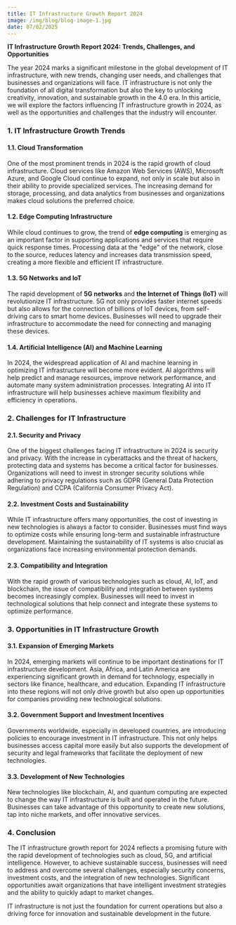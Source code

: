 ```yaml
---
title: IT Infrastructure Growth Report 2024
image: /img/blog/blog-image-1.jpg
date: 07/02/2025
---
```


**IT Infrastructure Growth Report 2024: Trends, Challenges, and Opportunities**

The year 2024 marks a significant milestone in the global development of IT infrastructure, with new trends, changing user needs, and challenges that businesses and organizations will face. IT infrastructure is not only the foundation of all digital transformation but also the key to unlocking creativity, innovation, and sustainable growth in the 4.0 era. In this article, we will explore the factors influencing IT infrastructure growth in 2024, as well as the opportunities and challenges that the industry will encounter.

### 1. **IT Infrastructure Growth Trends**

#### 1.1. **Cloud Transformation**

One of the most prominent trends in 2024 is the rapid growth of cloud infrastructure. Cloud services like Amazon Web Services (AWS), Microsoft Azure, and Google Cloud continue to expand, not only in scale but also in their ability to provide specialized services. The increasing demand for storage, processing, and data analytics from businesses and organizations makes cloud solutions the preferred choice.

#### 1.2. **Edge Computing Infrastructure**

While cloud continues to grow, the trend of **edge computing** is emerging as an important factor in supporting applications and services that require quick response times. Processing data at the "edge" of the network, close to the source, reduces latency and increases data transmission speed, creating a more flexible and efficient IT infrastructure.

#### 1.3. **5G Networks and IoT**

The rapid development of **5G networks** and **the Internet of Things (IoT)** will revolutionize IT infrastructure. 5G not only provides faster internet speeds but also allows for the connection of billions of IoT devices, from self-driving cars to smart home devices. Businesses will need to upgrade their infrastructure to accommodate the need for connecting and managing these devices.

#### 1.4. **Artificial Intelligence (AI) and Machine Learning**

In 2024, the widespread application of AI and machine learning in optimizing IT infrastructure will become more evident. AI algorithms will help predict and manage resources, improve network performance, and automate many system administration processes. Integrating AI into IT infrastructure will help businesses achieve maximum flexibility and efficiency in operations.

### 2. **Challenges for IT Infrastructure**

#### 2.1. **Security and Privacy**

One of the biggest challenges facing IT infrastructure in 2024 is security and privacy. With the increase in cyberattacks and the threat of hackers, protecting data and systems has become a critical factor for businesses. Organizations will need to invest in stronger security solutions while adhering to privacy regulations such as GDPR (General Data Protection Regulation) and CCPA (California Consumer Privacy Act).

#### 2.2. **Investment Costs and Sustainability**

While IT infrastructure offers many opportunities, the cost of investing in new technologies is always a factor to consider. Businesses must find ways to optimize costs while ensuring long-term and sustainable infrastructure development. Maintaining the sustainability of IT systems is also crucial as organizations face increasing environmental protection demands.

#### 2.3. **Compatibility and Integration**

With the rapid growth of various technologies such as cloud, AI, IoT, and blockchain, the issue of compatibility and integration between systems becomes increasingly complex. Businesses will need to invest in technological solutions that help connect and integrate these systems to optimize performance.

### 3. **Opportunities in IT Infrastructure Growth**

#### 3.1. **Expansion of Emerging Markets**

In 2024, emerging markets will continue to be important destinations for IT infrastructure development. Asia, Africa, and Latin America are experiencing significant growth in demand for technology, especially in sectors like finance, healthcare, and education. Expanding IT infrastructure into these regions will not only drive growth but also open up opportunities for companies providing new technological solutions.

#### 3.2. **Government Support and Investment Incentives**

Governments worldwide, especially in developed countries, are introducing policies to encourage investment in IT infrastructure. This not only helps businesses access capital more easily but also supports the development of security and legal frameworks that facilitate the deployment of new technologies.

#### 3.3. **Development of New Technologies**

New technologies like blockchain, AI, and quantum computing are expected to change the way IT infrastructure is built and operated in the future. Businesses can take advantage of this opportunity to create new solutions, tap into niche markets, and offer innovative services.

### 4. **Conclusion**

The IT infrastructure growth report for 2024 reflects a promising future with the rapid development of technologies such as cloud, 5G, and artificial intelligence. However, to achieve sustainable success, businesses will need to address and overcome several challenges, especially security concerns, investment costs, and the integration of new technologies. Significant opportunities await organizations that have intelligent investment strategies and the ability to quickly adapt to market changes.

IT infrastructure is not just the foundation for current operations but also a driving force for innovation and sustainable development in the future.
